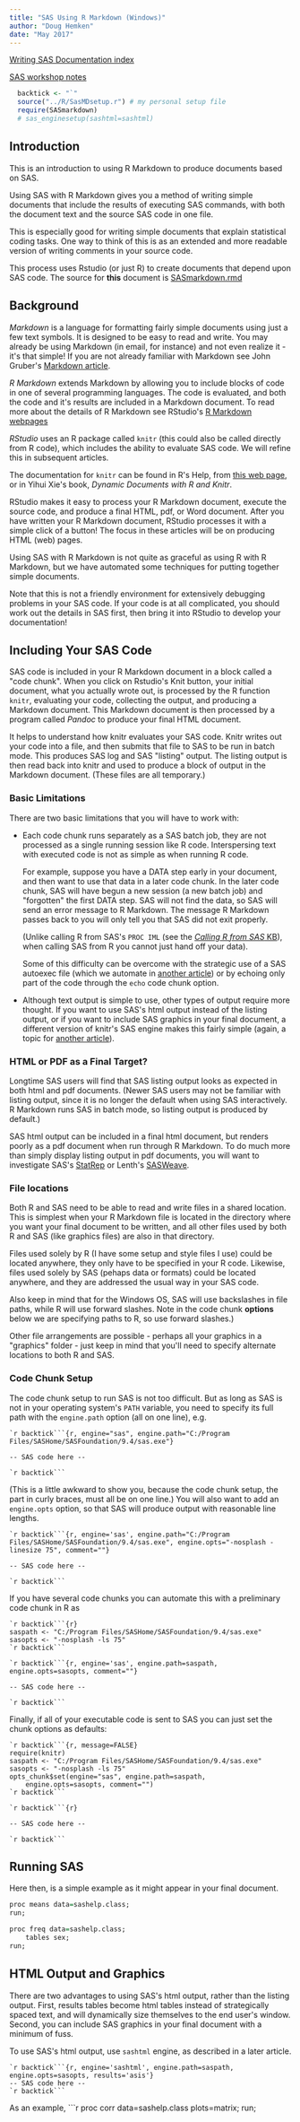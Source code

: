```yaml
---
title: "SAS Using R Markdown (Windows)"
author: "Doug Hemken"
date: "May 2017"
---
```


[Writing SAS Documentation index](http://www.ssc.wisc.edu/~hemken/SASworkshops/sas.html#writing-sas-documentation)

[SAS workshop notes](http://www.ssc.wisc.edu/~hemken/SASworkshops/sas.html)

```r
  backtick <- "`"
  source("../R/SasMDsetup.r") # my personal setup file
  require(SASmarkdown)
  # sas_enginesetup(sashtml=sashtml)
```

## Introduction
This is an introduction to using R Markdown to produce
documents based on SAS.  

Using SAS with R Markdown gives you a method of writing simple documents that
include the results of executing SAS commands, with both the document text 
and the source SAS code in one file.

This is especially good for writing simple documents that explain statistical
coding tasks.  One way to think of this is as an extended and more 
readable version of writing
comments in your source code.

This process uses 
Rstudio (or just R) to create documents that depend upon SAS code.
The source for **this** document is [SASmarkdown.rmd](SASmarkdown.rmd)

## Background
*Markdown* is a language for formatting fairly simple documents using 
just a few text symbols.  It is designed to be easy to read and write. 
You may already be using Markdown (in email, for instance) and not
even realize it - it\'s that simple!  If 
you are not already familiar with Markdown see John Gruber\'s
[Markdown article](https://daringfireball.net/projects/markdown/). 

*R Markdown* extends Markdown by allowing you to include blocks of code in one
of several programming languages.  The code is evaluated, and both the
code and it\'s results are included in a Markdown document.  To read
more about the details of R Markdown see RStudio\'s 
[R Markdown webpages](http://rmarkdown.rstudio.com/lesson-1.html)

*RStudio* uses an R package called `knitr` (this could also be called
directly from R code), which includes the ability to evaluate SAS code.  We
will refine this in subsequent articles.

The documentation for `knitr` can be found in R\'s Help, from 
[this web page](https://yihui.name/knitr/), or in Yihui Xie\'s book,
*Dynamic Documents with R and Knitr*.

RStudio makes
it easy to process your R Markdown document, execute the source code, and produce
a final HTML, pdf, or Word
document.  After you have written your R Markdown document, RStudio processes
it with a simple click of a button!  The focus in these articles will be
on producing HTML (web) pages.

Using SAS with R Markdown is not quite as graceful as using R 
with R Markdown, but we have automated some techniques for putting together
simple documents.

Note that this is not a friendly environment for extensively
debugging problems in your SAS code.  If your code
is at all complicated, you should work out the details
in SAS first, then bring it into RStudio to develop
your documentation!

## Including Your SAS Code
SAS code is included in your R Markdown document in a block called
a \"code chunk\".  When you click on Rstudio\'s Knit button, your 
initial document, what you actually wrote out,
is processed by the R function `knitr`, evaluating your code, collecting
the output, and producing a Markdown document. This Markdown document
is then processed by a program called *Pandoc* to produce your final
HTML document.

It helps to understand how knitr evaluates your SAS code.  Knitr writes
out your code into a file, and then submits that file to SAS to be
run in batch mode.  This produces SAS log and SAS \"listing\" output.
The listing output is then read back into knitr and used to produce
a block of output in the Markdown document.  (These files are all
temporary.)

### Basic Limitations
There are two basic limitations that you will have to work with:

* Each code chunk runs separately as a SAS batch job, they 
are not processed as a
single running session like R code.  Interspersing text with executed
code is not as simple as when running R code.  

    For example, suppose you
have a DATA step early in your document, and then want to use that
data in a later code chunk.  In the later code chunk,
SAS will have begun a new session (a new batch job) and \"forgotten\" the first
DATA step.  SAS will not find the data, so SAS will send an error message to
R Markdown.  The message R Markdown passes back to you will only tell you
that SAS did not exit properly.

    (Unlike calling R from 
SAS\'s `PROC IML` (see the 
[*Calling R from SAS* KB](../SASWindows/RfromSAS.html)),
when calling SAS from R you cannot just hand off your data).

    Some of this difficulty
can be overcome with the strategic use of a SAS autoexec file (which
we automate in [another article](SASmdlinkcode.html)) or
by echoing only part of the code through the `echo` code chunk option.

* Although text output is simple to use, other types of output
require more thought.  If you want to use SAS\'s html output 
instead of the listing
output, or if you want to include SAS graphics in your final document,
a different version of knitr\'s SAS engine makes this fairly simple
(again, a topic for [another article](SAShtmlengine.html)).

### HTML or PDF as a Final Target?
Longtime SAS users will find that SAS listing output looks as
expected in both html and pdf documents.  (Newer SAS users may not be
familiar with listing output, since it is no longer the default when
using SAS interactively.  R Markdown runs SAS in batch mode,
so listing output is produced by default.)

SAS html output can be included in a final html document, but renders
poorly as a pdf document when run through R Markdown.  To do much more 
than simply display listing output 
in pdf documents, you will want to investigate SAS\'s 
[StatRep](http://support.sas.com/resources/papers/proceedings12/324-2012.pdf) 
or Lenth\'s [SASWeave](http://homepage.cs.uiowa.edu/~rlenth/SASweave/).

### File locations
Both R and SAS need to be able to read and write files in a shared
location.  This is simplest when your R Markdown file is located
in the directory where you want your final document to be written,
and all other files used by both R and SAS (like graphics files)
are also in that directory.

Files used solely by R (I have some setup and style files I use) could
be located anywhere, they only have to be specified in your R code.
Likewise, files used solely by SAS (pehaps data or formats) could be
located anywhere, and they are addressed the usual way in your SAS code.

Also keep in mind that for the Windows OS, SAS will use backslashes
in file paths, while R will use forward slashes.  Note in the code
chunk **options** below we are specifying paths to R, so use forward slashes.)

Other file arrangements are possible - perhaps all your graphics in 
a \"graphics\" folder - just keep in mind that you\'ll need to specify
alternate locations to both R and SAS.

### Code Chunk Setup
The code chunk setup to run SAS is not too difficult.  But as long as 
SAS is
not in your operating system\'s `PATH` variable, you need to specify its
full path with the `engine.path` option (all on one line), e.g.

    `r backtick```{r, engine="sas", engine.path="C:/Program Files/SASHome/SASFoundation/9.4/sas.exe"}
    
    -- SAS code here --
    
    `r backtick```

(This is a little awkward to show you, because the code chunk setup, the
part in curly braces, must all be on one line.)
You will also want to add an `engine.opts` option, so that SAS will
produce output with reasonable line lengths.

    `r backtick```{r, engine='sas', engine.path="C:/Program Files/SASHome/SASFoundation/9.4/sas.exe", engine.opts="-nosplash -linesize 75", comment=""}
    
    -- SAS code here --
    
    `r backtick```
    
If you have several code chunks you can automate this with a preliminary
code chunk in R as

    `r backtick```{r}
    saspath <- "C:/Program Files/SASHome/SASFoundation/9.4/sas.exe"
    sasopts <- "-nosplash -ls 75"
    `r backtick```

    `r backtick```{r, engine='sas', engine.path=saspath, engine.opts=sasopts, comment=""}
    
    -- SAS code here --
    
    `r backtick```
    
Finally, if all of your executable code is sent to SAS  you can 
just set the chunk
options as defaults:

    `r backtick```{r, message=FALSE}
    require(knitr)
    saspath <- "C:/Program Files/SASHome/SASFoundation/9.4/sas.exe"
    sasopts <- "-nosplash -ls 75"
    opts_chunk$set(engine="sas", engine.path=saspath, 
        engine.opts=sasopts, comment="")
    `r backtick```

    `r backtick```{r}
    
    -- SAS code here --
    
    `r backtick```

## Running SAS
Here then, is a simple example as it might appear in your final document.
```r
proc means data=sashelp.class;
run;

proc freq data=sashelp.class;
    tables sex;
run;
```

## HTML Output and Graphics
There are two advantages to using SAS\'s html output, rather than
the listing output.  First, results tables become html tables instead
of strategically spaced text, and will dynamically size
themselves to the end user\'s window.  Second, you can include
SAS graphics in your final document with a minimum of fuss.

To use SAS\'s html output, use `sashtml` engine, as described in a later
article.

    `r backtick```{r, engine='sashtml', engine.path=saspath, engine.opts=sasopts, results='asis'}
    -- SAS code here --
    `r backtick```

As an example,
```r
proc corr data=sashelp.class plots=matrix;
run;

